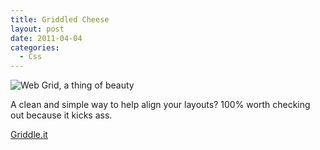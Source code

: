 ```yaml
---
title: Griddled Cheese
layout: post
date: 2011-04-04
categories:
  - Css
---
```


![Web Grid, a thing of beauty][1]

A clean and simple way to help align your layouts? 100% worth checking out because it kicks ass.

[Griddle.it][2]

[1]: http://c522735.r35.cf2.rackcdn.com/wireframeresource20a.jpg
[2]: http://griddle.it/
